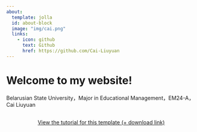```yaml
---
about:
  template: jolla
  id: about-block
  image: "img/cai.png"
  links:
    - icon: github
      text: Github
      href: https://github.com/Cai-Liuyuan
---
```


::: {#about-block}
:::

# Welcome to my website!

Belarusian State University，Major in Educational Management，EM24-A，Cai Liuyuan

```{=html}
<div  style="margin: 30px; text-align: center;">
<a class="btn btn-primary" href="https://www.marvinschmitt.com/blog/website-tutorial-quarto/" role="button" target="_blank" style="padding: 15px 30px;">View the tutorial for this template (+ download link)</a>
</div>
```

